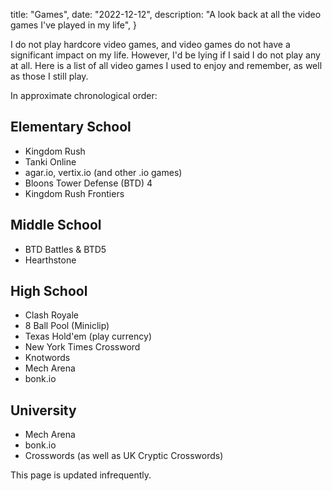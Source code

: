   title: "Games",
  date: "2022-12-12",
  description: "A look back at all the video games I've played in my life",
}

I do not play hardcore video games, and video games do not have a significant
impact on my life. However, I'd be lying if I said I do not play any at all.
Here is a list of all video games I used to enjoy and remember, as well as
those I still play.

In approximate chronological order:

## Elementary School

* Kingdom Rush
* Tanki Online
* agar.io, vertix.io (and other .io games)
* Bloons Tower Defense (BTD) 4
* Kingdom Rush Frontiers

## Middle School

* BTD Battles & BTD5
* Hearthstone

## High School

* Clash Royale
* 8 Ball Pool (Miniclip)
* Texas Hold'em (play currency)
* New York Times Crossword
* Knotwords
* Mech Arena
* bonk.io

## University

* Mech Arena
* bonk.io
* Crosswords (as well as UK Cryptic Crosswords)

This page is updated infrequently.
